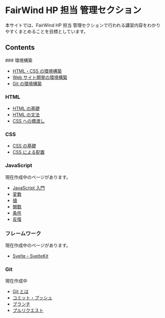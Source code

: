 
# FairWind HP 担当 管理セクション

本サイトでは、FairWind HP 担当 管理セクションで行われる講習内容をわかりやすくまとめることを目標としています。

## Contents

<Steps>
### 環境構築

-   [HTML・CSS の環境構築](/docs/prepare/htmlcss)
-   [Web サイト開発の環境構築](/docs/prepare/development)
-   [Git の環境構築](/docs/prepare/git)

### HTML

-   [HTML の基礎](/docs/html/basis)
-   [HTML の文法](/docs/html/tags)
-   [CSS への橋渡し](/docs/html/for_css)

### CSS

-   [CSS の基礎](/docs/css/basis)
-   [CSS による配置](/docs/css/placement)

### JavaScript

<Callout type="info">現在作成中のページがあります。</Callout>

-   [JavaScript 入門](/docs/JavaScript/introduction)
-   [変数](/docs/JavaScript/variables)
-   [値](/docs/JavaScript/value)
-   [関数](/docs/JavaScript/function)
-   [条件](/docs/JavaScript/condition)
-   [反復](/docs/JavaScript/repeat)

### フレームワーク

<Callout type="info">現在作成中のページがあります。</Callout>

-   [Svelte・SvelteKit](/docs/framework/svelte)

### Git

<Callout type="info">現在作成中</Callout>

-   [Git とは](/docs/Git/abstract)
-   [コミット・プッシュ](/docs/Git/commit_push)
-   [ブランチ](/docs/Git/branch)
-   [プルリクエスト](/docs/Git/pull_request)

</Steps>
